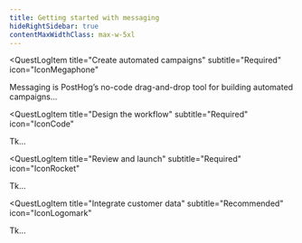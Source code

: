 ```yaml
---
title: Getting started with messaging
hideRightSidebar: true
contentMaxWidthClass: max-w-5xl
---
```




<QuestLog firstSpeechBubble="Let's get started!" lastSpeechBubble="Time to integrate error tracking!">

<QuestLogItem 
    title="Create automated campaigns"
    subtitle="Required"
    icon="IconMegaphone"
>

Messaging is PostHog’s no-code drag-and-drop tool for building automated campaigns...

</QuestLogItem>

<QuestLogItem 
  title="Design the workflow"
  subtitle="Required"
  icon="IconCode"
>

Tk...

</QuestLogItem>

<QuestLogItem 
  title="Review and launch"
  subtitle="Required"
  icon="IconRocket"
>

Tk...

</QuestLogItem>

<QuestLogItem 
  title="Integrate customer data"
  subtitle="Recommended"
  icon="IconLogomark"
>

Tk...

</QuestLogItem>

</QuestLog>
